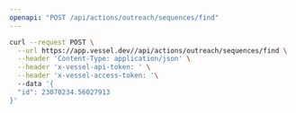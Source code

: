 ```yaml
---
openapi: "POST /api/actions/outreach/sequences/find"
---
```


<RequestExample>

```bash Request
curl --request POST \
  --url https://app.vessel.dev//api/actions/outreach/sequences/find \
  --header 'Content-Type: application/json' \
  --header 'x-vessel-api-token: ' \
  --header 'x-vessel-access-token: '\ 
  --data '{
  "id": 23070234.56027913
}'
```

</RequestExample>


      